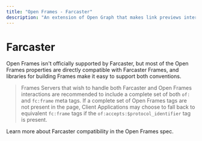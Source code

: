 ```yaml
---
title: "Open Frames - Farcaster"
description: "An extension of Open Graph that makes link previews interactive."
---
```


# Farcaster

Open Frames isn't officially supported by Farcaster, but most of the Open Frames properties are directly compatible with Farcaster Frames, and libraries for building Frames make it easy to support both conventions.

> Frames Servers that wish to handle both Farcaster and Open Frames interactions are recommended to include a complete set of both `of:` and `fc:frame` meta tags. If a complete set of Open Frames tags are not present in the page, Client Applications may choose to fall back to equivalent `fc:frame` tags if the `of:accepts:$protocol_identifier` tag is present.

Learn more about Farcaster compatibility in the Open Frames spec.

